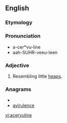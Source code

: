 ==English==

===Etymology===
{{etyl|la}}

===Pronunciation===
* a-cer*vu-line
* aah-SUHR-veeu-leen

===Adjective===
{{en-adj|-}}

# Resembling little [[heap]]s.

===Anagrams===
* {{alphagram|aceeilnruv}}
* [[avirulence#English|avirulence]]


[[vi:acervuline]]